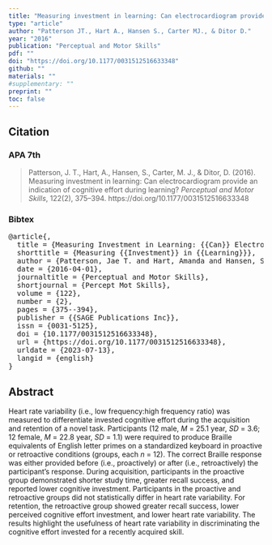 ```yaml
---
title: "Measuring investment in learning: Can electrocardiogram provide an indication of cognitive effort during learning?"
type: "article"
author: "Patterson JT., Hart A., Hansen S., Carter MJ., & Ditor D."
year: "2016"
publication: "Perceptual and Motor Skills"
pdf: ""
doi: "https://doi.org/10.1177/0031512516633348"
github: ""
materials: ""
#supplementary: ""
preprint: ""
toc: false
---
```


## Citation

### APA 7th

> Patterson, J. T., Hart, A., Hansen, S., Carter, M. J., & Ditor, D. (2016). Measuring investment in learning: Can electrocardiogram provide an indication of cognitive effort during learning? *Perceptual and Motor Skills*, 122(2), 375–394. https://doi.org/10.1177/0031512516633348

### Bibtex

<pre>
@article{,
  title = {Measuring Investment in Learning: {{Can}} Electrocardiogram Provide an Indication of Cognitive Effort during Learning?},
  shorttitle = {Measuring {{Investment}} in {{Learning}}},
  author = {Patterson, Jae T. and Hart, Amanda and Hansen, Steve and Carter, Michael J. and Ditor, David},
  date = {2016-04-01},
  journaltitle = {Perceptual and Motor Skills},
  shortjournal = {Percept Mot Skills},
  volume = {122},
  number = {2},
  pages = {375--394},
  publisher = {{SAGE Publications Inc}},
  issn = {0031-5125},
  doi = {10.1177/0031512516633348},
  url = {https://doi.org/10.1177/0031512516633348},
  urldate = {2023-07-13},
  langid = {english}
}
</pre>

## Abstract

Heart rate variability (i.e., low frequency:high frequency ratio) was measured to differentiate invested cognitive effort during the acquisition and retention of a novel task. Participants (12 male, *M* = 25.1 year, *SD* = 3.6; 12 female, *M* = 22.8 year, *SD* = 1.1) were required to produce Braille equivalents of English letter primes on a standardized keyboard in proactive or retroactive conditions (groups, each *n* = 12). The correct Braille response was either provided before (i.e., proactively) or after (i.e., retroactively) the participant’s response. During acquisition, participants in the proactive group demonstrated shorter study time, greater recall success, and reported lower cognitive investment. Participants in the proactive and retroactive groups did not statistically differ in heart rate variability. For retention, the retroactive group showed greater recall success, lower perceived cognitive effort investment, and lower heart rate variability. The results highlight the usefulness of heart rate variability in discriminating the cognitive effort invested for a recently acquired skill.
